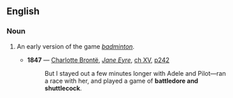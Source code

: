 ==English==

===Noun===
{{wikipedia|Battledore and Shuttlecock}}
{{en-noun|sg=[[battledore]] and [[shuttlecock]]|-}}

# {{obsolete}} An early version of the game ''[[badminton]]''.
#* '''1847''' — [[w:Charlotte Brontë|Charlotte Brontë]], ''[[s:Jane Eyre|Jane Eyre]]'', [[s:Jane_Eyre/Chapter_XV|ch XV]], [http://books.google.com/books?id=Ltn0gJg9mF4C&pg=PA242&dq=%22battledore+and+shuttlecock%22 p242]
#*: But I stayed out a few minutes longer with Adele and Pilot—ran a race with her, and played a game of '''battledore and shuttlecock'''.